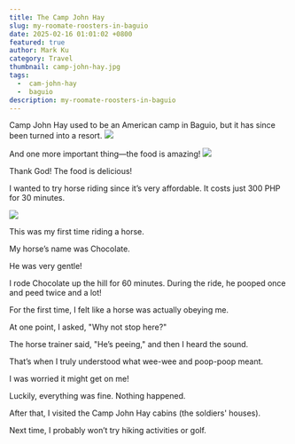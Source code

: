 ```yaml
---
title: The Camp John Hay  
slug: my-roomate-roosters-in-baguio
date: 2025-02-16 01:01:02 +0800
featured: true
author: Mark Ku
category: Travel
thumbnail: camp-john-hay.jpg
tags:
  -  cam-john-hay
  -  baguio
description: my-roomate-roosters-in-baguio
---
```

Camp John Hay used to be an American camp in Baguio, but it has since been turned into a resort.
![](camp-john-hay-2.jpg)

And one more important thing—the food is amazing!
![](food-2.jpg)

Thank God! The food is delicious!

I wanted to try horse riding since it’s very affordable. It costs just 300 PHP for 30 minutes.

![](horse-riding.jpg)

This was my first time riding a horse.

My horse’s name was Chocolate.

He was very gentle!

I rode Chocolate up the hill for 60 minutes. During the ride, he pooped once and peed twice and a lot!

For the first time, I felt like a horse was actually obeying me.

At one point, I asked, "Why not stop here?"

The horse trainer said, "He’s peeing," and then I heard the sound.

That’s when I truly understood what wee-wee and poop-poop meant.

I was worried it might get on me!

Luckily, everything was fine. Nothing happened.

After that, I visited the Camp John Hay cabins (the soldiers' houses).

Next time, I probably won’t try hiking activities or golf.

